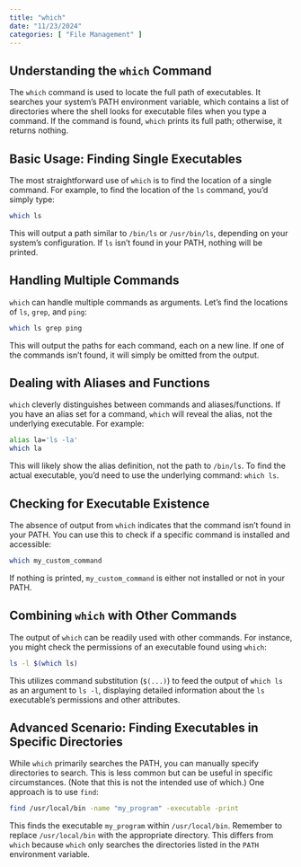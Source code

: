 ```yaml
---
title: "which"
date: "11/23/2024"
categories: [ "File Management" ]
---
```

## Understanding the `which` Command

The `which` command is used to locate the full path of executables.  It searches your system's PATH environment variable, which contains a list of directories where the shell looks for executable files when you type a command.  If the command is found, `which` prints its full path; otherwise, it returns nothing.


## Basic Usage: Finding Single Executables

The most straightforward use of `which` is to find the location of a single command.  For example, to find the location of the `ls` command, you'd simply type:

```bash
which ls
```

This will output a path similar to `/bin/ls` or `/usr/bin/ls`, depending on your system's configuration. If `ls` isn't found in your PATH, nothing will be printed.


## Handling Multiple Commands

`which` can handle multiple commands as arguments.  Let's find the locations of `ls`, `grep`, and `ping`:

```bash
which ls grep ping
```

This will output the paths for each command, each on a new line.  If one of the commands isn't found, it will simply be omitted from the output.


##  Dealing with Aliases and Functions

`which` cleverly distinguishes between commands and aliases/functions. If you have an alias set for a command,  `which` will reveal the alias, not the underlying executable. For example:

```bash
alias la='ls -la'
which la
```

This will likely show the alias definition, not the path to `/bin/ls`.  To find the actual executable, you'd need to use the underlying command: `which ls`.


##  Checking for Executable Existence

The absence of output from `which` indicates that the command isn't found in your PATH. You can use this to check if a specific command is installed and accessible:

```bash
which my_custom_command
```

If nothing is printed, `my_custom_command` is either not installed or not in your PATH.


## Combining `which` with Other Commands

The output of `which` can be readily used with other commands. For instance, you might check the permissions of an executable found using `which`:

```bash
ls -l $(which ls)
```

This utilizes command substitution (`$(...)`) to feed the output of `which ls` as an argument to `ls -l`, displaying detailed information about the `ls` executable's permissions and other attributes.


##  Advanced Scenario:  Finding Executables in Specific Directories

While `which` primarily searches the PATH, you can manually specify directories to search.  This is less common but can be useful in specific circumstances. (Note that this is not the intended use of which.)  One approach is to use `find`:


```bash
find /usr/local/bin -name "my_program" -executable -print
```

This finds the executable `my_program` within `/usr/local/bin`.  Remember to replace `/usr/local/bin` with the appropriate directory.  This differs from `which` because `which` only searches the directories listed in the `PATH` environment variable.


